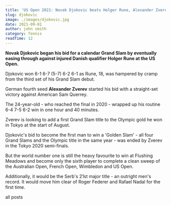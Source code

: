 ```yaml
---
title: 'US Open 2021: Novak Djokovic beats Holger Rune, Alexander Zverev & Matteo Berrettini through'
slug: djokovic
image: ./images/djokovic.jpg
date: 2021-09-01
author: john smith
category: Tennis
readTime: 12
---
```



**Novak Djokovic began his bid for a calendar Grand Slam by eventually easing through against injured Danish qualifier Holger Rune at the US Open.**

Djokovic won 6-1 6-7 (5-7) 6-2 6-1 as Rune, 18, was hampered by cramp from the third set of his Grand Slam debut.

German fourth seed **Alexander Zverev** started his bid with a straight-set victory against American Sam Querrey.

The 24-year-old - who reached the final in 2020 - wrapped up his routine 6-4 7-5 6-2 win in one hour and 40 minutes.

Zverev is looking to add a first Grand Slam title to the Olympic gold he won in Tokyo at the start of August.

Djokovic's bid to become the first man to win a 'Golden Slam' - all four Grand Slams and the Olympic title in the same year - was ended by Zverev in the Tokyo 2020 semi-finals.

But the world number one is still the heavy favourite to win at Flushing Meadows and become only the sixth player to complete a clean sweep of the Australian Open, French Open, Wimbledon and US Open.

Additionally, it would be the Serb's 21st major title - an outright men's record. It would move him clear of Roger Federer and Rafael Nadal for the first time.

<Link to="/posts" className="btn center-btn">
  all posts
</Link>
